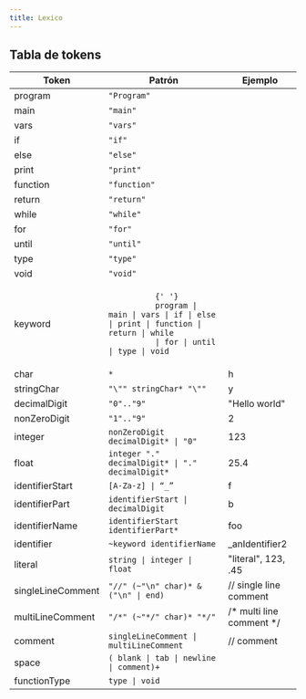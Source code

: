 ```yaml
---
title: Lexico
---
```


## Tabla de tokens

<table>
  <thead>
    <tr>
      <th>Token</th>
      <th>Patrón</th>
      <th>Ejemplo</th>
    </tr>
  </thead>
  <tbody>
    <tr>
      <td>program</td>
      <td>
        <code>"Program"</code>
      </td>
      <td></td>
    </tr>
    <tr>
      <td>main</td>
      <td>
        <code>"main"</code>
      </td>
      <td></td>
    </tr>
    <tr>
      <td>vars</td>
      <td>
        <code>"vars"</code>
      </td>
      <td></td>
    </tr>
    <tr>
      <td>if</td>
      <td>
        <code>"if"</code>
      </td>
      <td></td>
    </tr>
    <tr>
      <td>else</td>
      <td>
        <code>"else"</code>
      </td>
      <td></td>
    </tr>
    <tr>
      <td>print</td>
      <td>
        <code>"print"</code>
      </td>
      <td></td>
    </tr>
    <tr>
      <td>function</td>
      <td>
        <code>"function"</code>
      </td>
      <td></td>
    </tr>
    <tr>
      <td>return</td>
      <td>
        <code>"return"</code>
      </td>
      <td></td>
    </tr>
    <tr>
      <td>while</td>
      <td>
        <code>"while"</code>
      </td>
      <td></td>
    </tr>
    <tr>
      <td>for</td>
      <td>
        <code>"for"</code>
      </td>
      <td></td>
    </tr>
    <tr>
      <td>until</td>
      <td>
        <code>"until"</code>
      </td>
      <td></td>
    </tr>
    <tr>
      <td>type</td>
      <td>
        <code>"type"</code>
      </td>
      <td></td>
    </tr>
    <tr>
      <td>void</td>
      <td>
        <code>"void"</code>
      </td>
      <td></td>
    </tr>
    <tr>
      <td>keyword</td>
      <td>
        <code>
          {' '}
          program | main | vars | if | else | print | function | return | while
          | for | until | type | void
        </code>
      </td>
      <td></td>
    </tr>
    <tr>
      <td>char</td>
      <td>
        <code>*</code>
      </td>
      <td>h</td>
    </tr>
    <tr>
      <td>stringChar</td>
      <td>
        <code>"\"" stringChar* "\""</code>
      </td>
      <td>y</td>
    </tr>
    <tr>
      <td>decimalDigit</td>
      <td>
        <code>"0".."9"</code>
      </td>
      <td>"Hello world"</td>
    </tr>
    <tr>
      <td>nonZeroDigit</td>
      <td>
        <code>"1".."9"</code>
      </td>
      <td>2</td>
    </tr>
    <tr>
      <td>integer</td>
      <td>
        <code>nonZeroDigit decimalDigit* | "0"</code>
      </td>
      <td>123</td>
    </tr>
    <tr>
      <td>float</td>
      <td>
        <code>integer "." decimalDigit* | "." decimalDigit*</code>
      </td>
      <td>25.4</td>
    </tr>
    <tr>
      <td>identifierStart</td>
      <td>
        <code>[A-Za-z] | “_”</code>
      </td>
      <td>f</td>
    </tr>
    <tr>
      <td>identifierPart</td>
      <td>
        <code>identifierStart | decimalDigit</code>
      </td>
      <td>b</td>
    </tr>
    <tr>
      <td>identifierName</td>
      <td>
        <code>identifierStart identifierPart*</code>
      </td>
      <td>foo</td>
    </tr>
    <tr>
      <td>identifier</td>
      <td>
        <code>~keyword identifierName</code>
      </td>
      <td>_anIdentifier2</td>
    </tr>
    <tr>
      <td>literal</td>
      <td>
        <code>string | integer | float</code>
      </td>
      <td>"literal", 123, .45</td>
    </tr>
    <tr>
      <td>singleLineComment</td>
      <td>
        <code>"//" (~"\n" char)* &("\n" | end)</code>
      </td>
      <td>// single line comment</td>
    </tr>
    <tr>
      <td>multiLineComment</td>
      <td>
        <code>"/*" (~"*/" char)* "*/"</code>
      </td>
      <td>/* multi line comment */</td>
    </tr>
    <tr>
      <td>comment</td>
      <td>
        <code>singleLineComment | multiLineComment</code>
      </td>
      <td>// comment</td>
    </tr>
    <tr>
      <td>space</td>
      <td>
        <code>( blank | tab | newline | comment)+</code>
      </td>
      <td></td>
    </tr>
    <tr>
      <td>functionType</td>
      <td>
        <code>type | void</code>
      </td>
      <td></td>
    </tr>
  </tbody>
</table>
